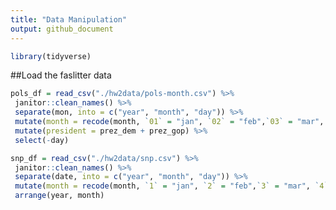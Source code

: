 ```yaml
---
title: "Data Manipulation"
output: github_document
---
```


```r
library(tidyverse)
```

##Load the faslitter data

```r
pols_df = read_csv("./hw2data/pols-month.csv") %>% 
 janitor::clean_names() %>% 
 separate(mon, into = c("year", "month", "day")) %>% 
 mutate(month = recode(month, `01` = "jan", `02` = "feb",`03` = "mar", `04` = "apr", `05` = "may", `06` = "jun", `07` = "jul", `08` = "aug", `09` = "sep", `10` = "oct", `11` = "nov", `12` = "dec" )) %>% 
 mutate(president = prez_dem + prez_gop) %>% 
 select(-day)
```

```r
snp_df = read_csv("./hw2data/snp.csv") %>% 
 janitor::clean_names() %>% 
 separate(date, into = c("year", "month", "day")) %>% 
 mutate(month = recode(month, `1` = "jan", `2` = "feb",`3` = "mar", `4` = "apr", `5` = "may", `6` = "jun", `7` = "jul", `8` = "aug", `9` = "sep", `10` = "oct", `11` = "nov", `12` = "dec" )) %>% 
 arrange(year, month) 
```







